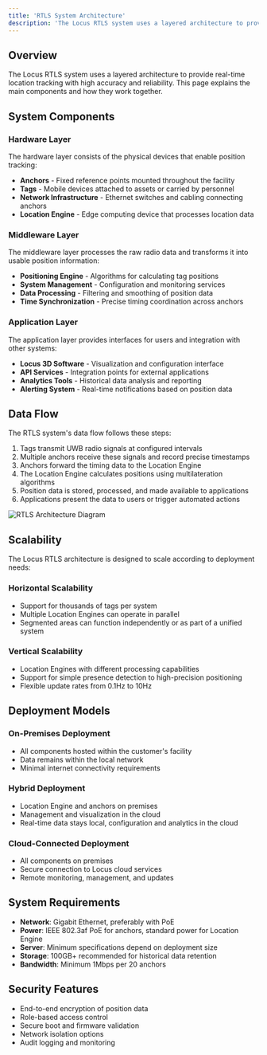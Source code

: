 ```yaml
---
title: 'RTLS System Architecture'
description: 'The Locus RTLS system uses a layered architecture to provide real-time location tracking with high accuracy and reliability. This page explains the main components and how they work together.'
---
```


## Overview

The Locus RTLS system uses a layered architecture to provide real-time location tracking with high accuracy and reliability. This page explains the main components and how they work together.

## System Components

### Hardware Layer

The hardware layer consists of the physical devices that enable position tracking:

* **Anchors** - Fixed reference points mounted throughout the facility
* **Tags** - Mobile devices attached to assets or carried by personnel
* **Network Infrastructure** - Ethernet switches and cabling connecting anchors
* **Location Engine** - Edge computing device that processes location data

### Middleware Layer

The middleware layer processes the raw radio data and transforms it into usable position information:

* **Positioning Engine** - Algorithms for calculating tag positions
* **System Management** - Configuration and monitoring services
* **Data Processing** - Filtering and smoothing of position data
* **Time Synchronization** - Precise timing coordination across anchors

### Application Layer

The application layer provides interfaces for users and integration with other systems:

* **Locus 3D Software** - Visualization and configuration interface
* **API Services** - Integration points for external applications
* **Analytics Tools** - Historical data analysis and reporting
* **Alerting System** - Real-time notifications based on position data

## Data Flow

The RTLS system's data flow follows these steps:

1. Tags transmit UWB radio signals at configured intervals
2. Multiple anchors receive these signals and record precise timestamps
3. Anchors forward the timing data to the Location Engine
4. The Location Engine calculates positions using multilateration algorithms
5. Position data is stored, processed, and made available to applications
6. Applications present the data to users or trigger automated actions

![RTLS Architecture Diagram](https://via.placeholder.com/800x500?text=RTLS+Architecture+Diagram)

## Scalability

The Locus RTLS architecture is designed to scale according to deployment needs:

### Horizontal Scalability

* Support for thousands of tags per system
* Multiple Location Engines can operate in parallel
* Segmented areas can function independently or as part of a unified system

### Vertical Scalability

* Location Engines with different processing capabilities
* Support for simple presence detection to high-precision positioning
* Flexible update rates from 0.1Hz to 10Hz

## Deployment Models

### On-Premises Deployment

* All components hosted within the customer's facility
* Data remains within the local network
* Minimal internet connectivity requirements

### Hybrid Deployment

* Location Engine and anchors on premises
* Management and visualization in the cloud
* Real-time data stays local, configuration and analytics in the cloud

### Cloud-Connected Deployment

* All components on premises
* Secure connection to Locus cloud services
* Remote monitoring, management, and updates

## System Requirements

* **Network**: Gigabit Ethernet, preferably with PoE
* **Power**: IEEE 802.3af PoE for anchors, standard power for Location Engine
* **Server**: Minimum specifications depend on deployment size
* **Storage**: 100GB+ recommended for historical data retention
* **Bandwidth**: Minimum 1Mbps per 20 anchors

## Security Features

* End-to-end encryption of position data
* Role-based access control
* Secure boot and firmware validation
* Network isolation options
* Audit logging and monitoring
